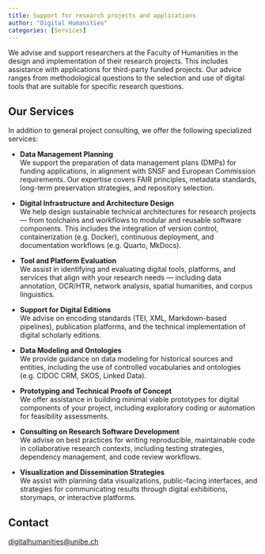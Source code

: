 ```yaml
---
title: Support for research projects and applications
author: "Digital Humanities"
categories: [Services]
---
```


We advise and support researchers at the Faculty of Humanities in the design and implementation of their research projects. This includes assistance with applications for third-party funded projects. Our advice ranges from methodological questions to the selection and use of digital tools that are suitable for specific research questions.

## Our Services

In addition to general project consulting, we offer the following specialized services:

-   **Data Management Planning**\
    We support the preparation of data management plans (DMPs) for funding applications, in alignment with SNSF and European Commission requirements. Our expertise covers FAIR principles, metadata standards, long-term preservation strategies, and repository selection.

-   **Digital Infrastructure and Architecture Design**\
    We help design sustainable technical architectures for research projects — from toolchains and workflows to modular and reusable software components. This includes the integration of version control, containerization (e.g. Docker), continuous deployment, and documentation workflows (e.g. Quarto, MkDocs).

-   **Tool and Platform Evaluation**\
    We assist in identifying and evaluating digital tools, platforms, and services that align with your research needs — including data annotation, OCR/HTR, network analysis, spatial humanities, and corpus linguistics.

-   **Support for Digital Editions**\
    We advise on encoding standards (TEI, XML, Markdown-based pipelines), publication platforms, and the technical implementation of digital scholarly editions.

-   **Data Modeling and Ontologies**\
    We provide guidance on data modeling for historical sources and entities, including the use of controlled vocabularies and ontologies (e.g. CIDOC CRM, SKOS, Linked Data).

-   **Prototyping and Technical Proofs of Concept**\
    We offer assistance in building minimal viable prototypes for digital components of your project, including exploratory coding or automation for feasibility assessments.

-   **Consulting on Research Software Development**\
    We advise on best practices for writing reproducible, maintainable code in collaborative research contexts, including testing strategies, dependency management, and code review workflows.

-   **Visualization and Dissemination Strategies**\
    We assist with planning data visualizations, public-facing interfaces, and strategies for communicating results through digital exhibitions, storymaps, or interactive platforms.

## Contact

[digitalhumanities\@unibe.ch](https://www.dh.unibe.ch/index_eng.html)